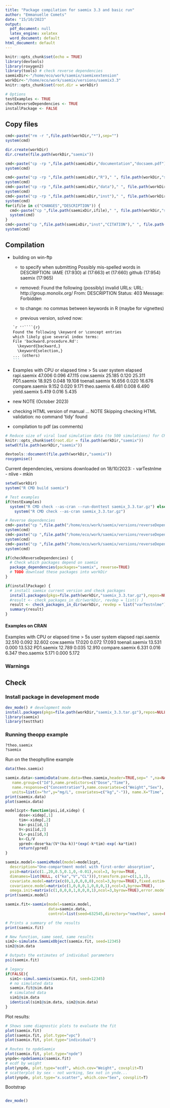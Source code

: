 ```yaml
---
title: "Package compilation for saemix 3.3 and basic run"
author: "Emmanuelle Comets"
date: "15/10/2023"
output:
  pdf_document: null
  latex_engine: xelatex
  word_document: default
html_document: default
---
```

  
```r
knitr::opts_chunk$set(echo = TRUE)
library(devtools)
library(roxygen2)
library(tools) # check reverse dependencies
saemixDir<-"/home/eco/work/saemix/saemixextension"
workDir<-"/home/eco/work/saemix/versions/saemix3.3"
knitr::opts_chunk$set(root.dir = workDir)

# Options
testExamples <- TRUE
checkReverseDependencies <- TRUE
installPackage <- FALSE

```

## Copy files

```r
cmd<-paste("rm -r ",file.path(workDir,"*"),sep="")
system(cmd)

dir.create(workDir)
dir.create(file.path(workDir,"saemix"))

cmd<-paste("cp -rp ",file.path(saemixDir,"documentation","docsaem.pdf")," ",file.path(saemixDir,"inst","userguide_saemix3.pdf"),sep="")
system(cmd)

cmd<-paste("cp -rp ",file.path(saemixDir,"R")," ", file.path(workDir,"saemix","/"),sep="")
system(cmd)
cmd<-paste("cp -rp ",file.path(saemixDir,"data")," ", file.path(workDir,"saemix","/"),sep="")
system(cmd)
cmd<-paste("cp -rp ",file.path(saemixDir,"inst")," ", file.path(workDir,"saemix","/"),sep="")
system(cmd)
for(ifile in c("CHANGES","DESCRIPTION")) {
  cmd<-paste("cp ",file.path(saemixDir,ifile)," ", file.path(workDir,"saemix"),sep="")
  system(cmd)
}
cmd<-paste("cp ",file.path(saemixDir,"inst","CITATION")," ", file.path(workDir,"saemix","inst"),sep="")
system(cmd)

```

## Compilation

- building on win-ftp
  - to specify when submitting
Possibly mis-spelled words in DESCRIPTION:
  IAME (17:930)
  al (17:663)
  et (17:660)
  github (17:954)
  saemix (17:965)

  - removed:
Found the following (possibly) invalid URLs:
  URL: http://group.monolix.org/
    From: DESCRIPTION
    Status: 403
    Message: Forbidden

  - to change: no commas between keywords in R (maybe for vignettes)
  - previous version, solved now:
````markdown
`r ''````{r}
Found the following \keyword or \concept entries
which likely give several index terms:
  File 'backward.procedure.Rd':
    \keyword{backward,}
    \keyword{selection,}
... (others)
```
````

- Examples with CPU or elapsed time > 5s
                 user system elapsed
rapi.saemix    47.006  0.096  47.115
cow.saemix     25.185  0.120  25.311
PD1.saemix     18.925  0.048  19.108
toenail.saemix 16.656  0.020  16.676
compare.saemix  9.152  0.020   9.171
theo.saemix     6.481  0.008   6.490
yield.saemix    5.419  0.016   5.435

- new NOTE (October 2023)

* checking HTML version of manual ... NOTE
Skipping checking HTML validation: no command 'tidy' found

- compilation to pdf (as comments)

<!-- Messages d'avis : -->
<!-- 1: Dans do_once((if (is_R_CMD_check()) stop else warning)("The function xfun::isFALSE() will be deprecated in the future. Please ",  : -->
<!--   The function xfun::isFALSE() will be deprecated in the future. Please consider using base::isFALSE(x) or identical(x, FALSE) instead. -->
<!-- 2: Dans in_dir(input_dir(), expr) : -->
<!--   You changed the working directory to /home/eco/work/saemix/versions/saemix3.3/saemix (probably via setwd()). It will be restored to /home/eco/work/saemix/saemixextension/compilation. See the Note section in ?knitr::knit -->
<!-- 3: Dans in_dir(input_dir(), expr) : -->
<!--   You changed the working directory to /home/eco/work/saemix/versions/saemix3.3 (probably via setwd()). It will be restored to /home/eco/work/saemix/saemixextension/compilation. See the Note section in ?knitr::knit -->
<!-- 4: Dans xfun::read_utf8(log) : -->
<!--   The file compileSaemix3.3.log is not encoded in UTF-8. These lines contain invalid UTF-8 characters: 526, 533 -->
<!-- 5: Dans grep("^(LaTeX|Package [[:alnum:]]+) Warning:", x) : -->
<!--   unable to translate '/10 a <e9>t<e9> trouv<e9>e dans les packages et les biblioth<e8>ques :[] ' to a wide string -->
<!-- 6: Dans grep("^(LaTeX|Package [[:alnum:]]+) Warning:", x) : -->
<!--   input string 526 is invalid -->
<!-- 7: Dans grep("^(LaTeX|Package [[:alnum:]]+) Warning:", x) : -->
<!--   unable to translate ' <e9>t<e9> trouv<e9>e dans les packages et les biblioth<e8>ques :[] ' to a wide string -->
<!-- 8: Dans grep("^(LaTeX|Package [[:alnum:]]+) Warning:", x) : -->
<!--   input string 533 is invalid -->


```r
# Reduce size of viral load simulation data (to 500 simulations) for CRAN
knitr::opts_chunk$set(root.dir = file.path(workDir,"saemix"))
setwd(file.path(workDir,"saemix"))

devtools::document(file.path(workDir,"saemix"))
roxygenise()
```

Current dependencies, versions downloaded on 18/10/2023:
- varTestnlme
- nlive
- mkin

```r
setwd(workDir)
system("R CMD build saemix")

# Test examples
if(testExamples) 
  system("R CMD check --as-cran --run-donttest saemix_3.3.tar.gz") else 
    system("R CMD check --as-cran saemix_3.3.tar.gz")

# Reverse dependencies
cmd<-paste("cp ",file.path("/home/eco/work/saemix/versions/reverseDependencies/varTestnlme_1.3.5.tar.gz")," ", file.path(workDir),sep="")
system(cmd)
cmd<-paste("cp ",file.path("/home/eco/work/saemix/versions/reverseDependencies/nlive_0.1.0.tar.gz")," ", file.path(workDir),sep="")
system(cmd)
cmd<-paste("cp ",file.path("/home/eco/work/saemix/versions/reverseDependencies/mkin_1.2.6.tar.gz")," ", file.path(workDir),sep="")
system(cmd)

if(checkReverseDependencies) {
  # Check which packages depend on saemix
  package_dependencies(packages="saemix", reverse=TRUE)
  # TODO download these packages into workDir
}

if(installPackage) {  
  # install saemix current version and check packages
  install.packages(pkgs=file.path(workDir,"saemix_3.3.tar.gz"),repos=NULL)
  #result <- check_packages_in_dir(workDir, revdep = list() )
  result <- check_packages_in_dir(workDir, revdep = list("varTestnlme") )
  summary(result)
}
```


#### Examples on CRAN

Examples with CPU or elapsed time > 5s
                 user system elapsed
rapi.saemix    32.510  0.092  32.602
cow.saemix     17.020  0.072  17.093
toenail.saemix 13.531  0.000  13.532
PD1.saemix     12.789  0.035  12.910
compare.saemix  6.331  0.016   6.347
theo.saemix     5.171  0.000   5.172

### Warnings

## Check

### Install package in development mode
  
```r
dev_mode() # development mode
install.packages(pkgs=file.path(workDir,"saemix_3.3.tar.gz"),repos=NULL)
library(saemix)
library(testthat)
```

### Running theopp example

```r
?theo.saemix
?saemix
```

Run on the theophylline example

```r
data(theo.saemix)

saemix.data<-saemixData(name.data=theo.saemix,header=TRUE,sep=" ",na=NA,
   name.group=c("Id"),name.predictors=c("Dose","Time"),
   name.response=c("Concentration"),name.covariates=c("Weight","Sex"),
   units=list(x="hr",y="mg/L", covariates=c("kg","-")), name.X="Time", verbose=FALSE)
print(saemix.data)
plot(saemix.data)

model1cpt<-function(psi,id,xidep) { 
	  dose<-xidep[,1]
	  tim<-xidep[,2]  
	  ka<-psi[id,1]
	  V<-psi[id,2]
	  CL<-psi[id,3]
	  k<-CL/V
	  ypred<-dose*ka/(V*(ka-k))*(exp(-k*tim)-exp(-ka*tim))
	  return(ypred)
}

saemix.model<-saemixModel(model=model1cpt,
  description="One-compartment model with first-order absorption", 
  psi0=matrix(c(1.,20,0.5,0.1,0,-0.01),ncol=3, byrow=TRUE,
  dimnames=list(NULL, c("ka","V","CL"))),transform.par=c(1,1,1),
  covariate.model=matrix(c(0,1,0,0,0,0),ncol=3,byrow=TRUE),fixed.estim=c(1,1,1),
  covariance.model=matrix(c(1,0,0,0,1,0,0,0,1),ncol=3,byrow=TRUE),
  omega.init=matrix(c(1,0,0,0,1,0,0,0,1),ncol=3,byrow=TRUE),error.model="constant", verbose=FALSE)
print(saemix.model)

saemix.fit<-saemix(model=saemix.model,
                   data=saemix.data,
                   control=list(seed=632545,directory="newtheo", save=FALSE,save.graphs=FALSE, warnings=FALSE))

# Prints a summary of the results
print(saemix.fit)

# New function, same seed, same results
sim2<-simulate.SaemixObject(saemix.fit, seed=12345)
sim2@sim.data

# Outputs the estimates of individual parameters
psi(saemix.fit)

# legacy
if(FALSE){
  sim1<-simul.saemix(saemix.fit, seed=12345)
  # no simulated data
  saemix.fit@sim.data
  # simulated data
  sim1@sim.data
  identical(sim1@sim.data, sim2@sim.data)
}
```

Plot results:

```r
# Shows some diagnostic plots to evaluate the fit
plot(saemix.fit)
plot(saemix.fit, plot.type="vpc")
plot(saemix.fit, plot.type="individual")

# Routes to npdeSaemix
plot(saemix.fit, plot.type="npde")
ynpde<-npdeSaemix(saemix.fit)
# ecdf by weight
plot(ynpde, plot.type="ecdf", which.cov="Weight", covsplit=T)
# scatterplot by sex - not working, Sex not in ynde...
plot(ynpde, plot.type="x.scatter", which.cov="Sex", covsplit=T)

```

Bootstrap

```r

```


```r
dev_mode()
```

